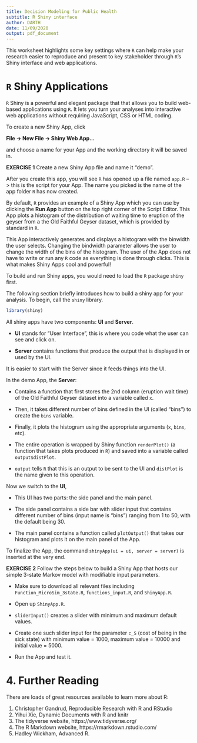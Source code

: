 ---
title: Decision Modeling for Public Health
subtitle: R Shiny interface
author: DARTH
date: 11/09/2020
output: pdf_document
---

This worksheet highlights some key settings where `R` can help make your research easier to reproduce and present to key stakeholder through `R`'s Shiny interface and web applications.

# `R` Shiny Applications

`R` Shiny is a powerful and elegant package that that allows you to build web-based applications using `R`. It lets you turn your analyses into interactive web applications without requiring JavaScript, CSS or HTML coding. 

To create a new Shiny App, click

**File -> New File -> Shiny Web App...**

and choose a name for your App and the working directory it will be saved in.

**EXERCISE 1** Create a new Shiny App file and name it "demo". 

After you create this app, you will see `R` has opened up a file named `app.R` --> this is the script for your App. The name you picked is the name of the app folder `R` has now created.

By default, `R` provides an example of a Shiny App which you can use by clicking the **Run App** button on the top right corner of the Script Editor. This App plots a histogram of the distribution of waiting time to eruption of the geyser from a the Old Faithful Geyser dataset, which is provided by standard in `R`.

This App interactively generates and displays a histogram with the binwidth the user selects. Changing the bindwidth parameter allows the user to change the width of the bins of the histogram. The user of the App does not have to write or run any `R` code as everything is done through clicks. This is what makes Shiny Apps cool and powerful!

To build and run Shiny apps, you would need to load the `R` package `shiny` first.

The following section briefly introduces how to build a shiny app for your analysis. To begin, call the `shiny` library.

```{r, warning = FALSE, message = FALSE}
library(shiny)
```

All shiny apps have two components: **UI** and **Server**.

- **UI** stands for "User Interface", this is where you code what the user can see and click on.

- **Server** contains functions that produce the output that is displayed in or used by the UI.

It is easier to start with the Server since it feeds things into the UI.

In the demo App, the **Server**:

- Contains a function that first stores the 2nd column (eruption wait time) of the Old Faithful Geyser dataset into a variable called `x`.

- Then, it takes different number of bins defined in the UI (called "bins") to create the `bins` variable. 

- Finally, it plots the histogram using the appropriate arguments (`x`, `bins`, etc).

- The entire operation is wrapped by Shiny function `renderPlot()` (a function that takes plots produced in `R`) and saved into a variable called `output$distPlot`. 

- `output` tells `R` that this is an output to be sent to the UI and `distPlot` is the name given to this operation.

Now we switch to the **UI**,

- This UI has two parts: the side panel and the main panel.

- The side panel contains a side bar with slider input that contains different number of bins (input name is "bins") ranging from 1 to 50, with the default being 30. 

- The main panel contains a function called `plotOutput()` that takes our histogram and plots it on the main panel of the App.

To finalize the App, the command `shinyApp(ui = ui, server = server)` is inserted at the very end.

**EXERCISE 2** Follow the steps below to build a Shiny App that hosts our simple 3-state Markov model with modifiable input parameters.

- Make sure to download all relevant files including `Function_MicroSim_3state.R`, `functions_input.R`, and `ShinyApp.R`.

- Open up `ShinyApp.R`.

- `sliderInput()` creates a slider with minimum and maximum default values.

- Create one such slider input for the parameter `c_S` (cost of being in the sick state) with minimum value = 1000, maximum value = 10000 and initial value = 5000.

- Run the App and test it.

# 4. Further Reading
  
There are loads of great resources available to learn more about R:

1. Christopher Gandrud, Reproducible Research with R and RStudio
2. Yihui Xie, Dynamic Documents with R and knitr
3. The tidyverse website, https://www.tidyverse.org/
4. The R Markdown website, https://rmarkdown.rstudio.com/
5. Hadley Wickham, Advanced R.

